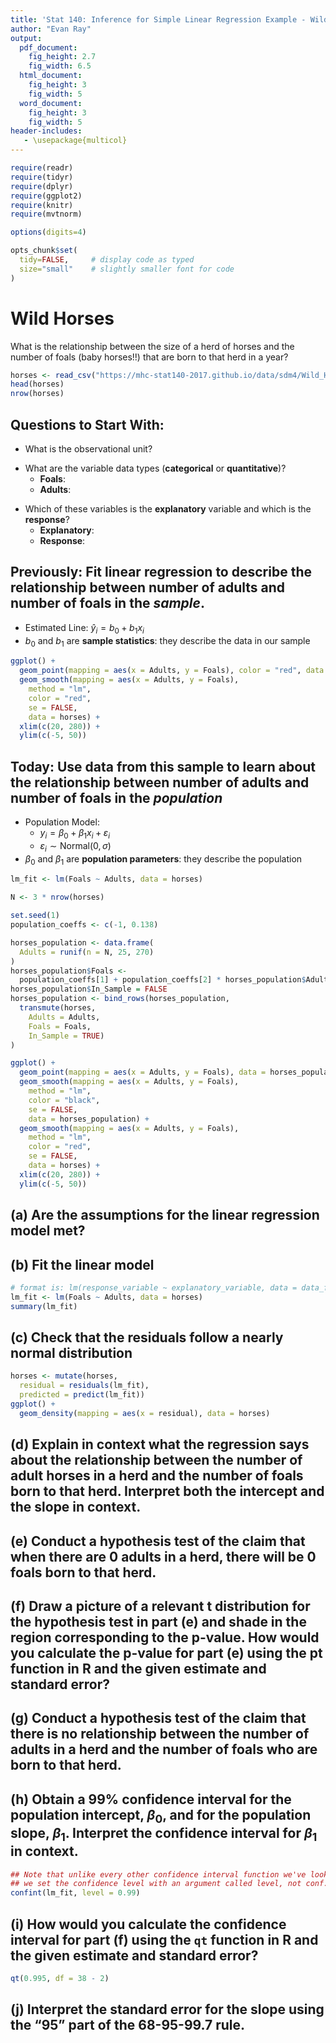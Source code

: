 ```yaml
---
title: 'Stat 140: Inference for Simple Linear Regression Example - Wild Horses'
author: "Evan Ray"
output:
  pdf_document:
    fig_height: 2.7
    fig_width: 6.5
  html_document:
    fig_height: 3
    fig_width: 5
  word_document:
    fig_height: 3
    fig_width: 5
header-includes:
   - \usepackage{multicol}
---
```



```r
require(readr)
require(tidyr)
require(dplyr)
require(ggplot2)
require(knitr)
require(mvtnorm)

options(digits=4)

opts_chunk$set(
  tidy=FALSE,     # display code as typed
  size="small"    # slightly smaller font for code
)
```

# Wild Horses

What is the relationship between the size of a herd of horses and the number of foals (baby horses!!) that are born to that herd in a year?

```r
horses <- read_csv("https://mhc-stat140-2017.github.io/data/sdm4/Wild_Horses.csv")
head(horses)
nrow(horses)
```

## Questions to Start With:

 * What is the observational unit?

\vspace{0.5cm}

 * What are the variable data types (**categorical** or **quantitative**)?
     * **Foals**: 
     * **Adults**: 

\vspace{0.5cm}

 * Which of these variables is the **explanatory** variable and which is the **response**?
     * **Explanatory**: 
     * **Response**: 

\newpage

## Previously: Fit linear regression to describe the relationship between number of adults and number of foals in the *sample*.

 * Estimated Line: $\hat{y}_i = b_0 + b_1 x_i$
 * $b_0$ and $b_1$ are **sample statistics**: they describe the data in our sample

```r
ggplot() +
  geom_point(mapping = aes(x = Adults, y = Foals), color = "red", data = horses) +
  geom_smooth(mapping = aes(x = Adults, y = Foals),
    method = "lm",
    color = "red",
    se = FALSE,
    data = horses) +
  xlim(c(20, 280)) +
  ylim(c(-5, 50))
```

## Today: Use data from this sample to learn about the relationship between number of adults and number of foals in the *population*

 * Population Model:
    * $y_i = \beta_0 + \beta_1 x_i + \varepsilon_i$
    * $\varepsilon_i \sim \text{Normal}(0, \sigma)$
 * $\beta_0$ and $\beta_1$ are **population parameters**: they describe the population

```r
lm_fit <- lm(Foals ~ Adults, data = horses)

N <- 3 * nrow(horses)

set.seed(1)
population_coeffs <- c(-1, 0.138)

horses_population <- data.frame(
  Adults = runif(n = N, 25, 270)
)
horses_population$Foals <-
  population_coeffs[1] + population_coeffs[2] * horses_population$Adults + rnorm(N, mean = 0, sd = summary(lm_fit)$sigma)
horses_population$In_Sample = FALSE
horses_population <- bind_rows(horses_population,
  transmute(horses,
    Adults = Adults,
    Foals = Foals,
    In_Sample = TRUE)
)

ggplot() +
  geom_point(mapping = aes(x = Adults, y = Foals), data = horses_population) +
  geom_smooth(mapping = aes(x = Adults, y = Foals),
    method = "lm",
    color = "black",
    se = FALSE,
    data = horses_population) +
  geom_smooth(mapping = aes(x = Adults, y = Foals),
    method = "lm",
    color = "red",
    se = FALSE,
    data = horses) +
  xlim(c(20, 280)) +
  ylim(c(-5, 50))
```

\newpage

\includegraphics{pop-sample.png}

\newpage

## (a) Are the assumptions for the linear regression model met?

\includegraphics[width=0.5\textwidth]{leprechaun.png}


\begin{itemize}
\item \textbf{Representative} Sample
\vspace{2cm}

\item (No) \textbf{Outliers}
\vspace{2cm}

\item \textbf{Linear} Relationahip (Straight Enough)
\vspace{2cm}

\item \textbf{Independent} Observations (Randomization)
\vspace{2cm}

\item \textbf{Normal} Distribution of Residuals (Can't check this yet -- need to look at a histogram or density plot of the residuals after fitting the model)
\vspace{2cm}

\item \textbf{Equal} Variance of Residuals (Does the Plot Thicken?)
\end{itemize}



\vspace{4cm}

\newpage

## (b) Fit the linear model

```r
# format is: lm(response_variable ~ explanatory_variable, data = data_frame)
lm_fit <- lm(Foals ~ Adults, data = horses)
summary(lm_fit)
```

## (c) Check that the residuals follow a nearly normal distribution

```r
horses <- mutate(horses,
  residual = residuals(lm_fit),
  predicted = predict(lm_fit))
ggplot() +
  geom_density(mapping = aes(x = residual), data = horses)
```

## (d) Explain in context what the regression says about the relationship between the number of adult horses in a herd and the number of foals born to that herd.  Interpret both the intercept and the slope in context.

\vspace{7cm}

## (e) Conduct a hypothesis test of the claim that when there are 0 adults in a herd, there will be 0 foals born to that herd.

\vspace{4cm}

## (f) Draw a picture of a relevant t distribution for the hypothesis test in part (e) and shade in the region corresponding to the p-value.  How would you calculate the p-value for part (e) using the pt function in R and the given estimate and standard error?

\vspace{4cm}

\newpage

## (g) Conduct a hypothesis test of the claim that there is no relationship between the number of adults in a herd and the number of foals who are born to that herd.

\vspace{4cm}

## (h) Obtain a 99% confidence interval for the population intercept, $\beta_0$, and for the population slope, $\beta_1$.  Interpret the confidence interval for $\beta_1$ in context.

```r
## Note that unlike every other confidence interval function we've looked at,
## we set the confidence level with an argument called level, not conf.level
confint(lm_fit, level = 0.99)
```

\vspace{4cm}

## (i) How would you calculate the confidence interval for part (f) using the `qt` function in R and the given estimate and standard error?

```r
qt(0.995, df = 38 - 2)
```

\vspace{3cm}

## (j) Interpret the standard error for the slope using the "95" part of the 68-95-99.7 rule.

